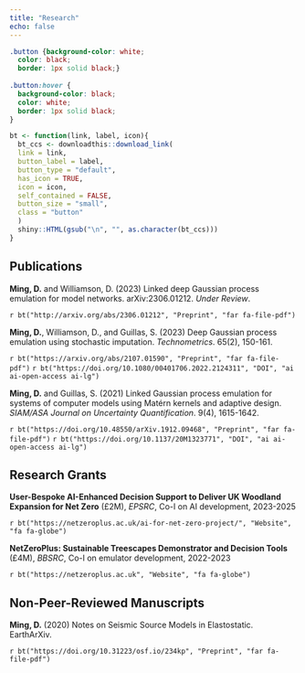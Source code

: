 ```yaml
---
title: "Research"
echo: false
---
```


<link rel="stylesheet" href="https://use.fontawesome.com/releases/v5.12.1/css/all.css" crossorigin="anonymous">
<link rel="stylesheet" href="https://cdn.jsdelivr.net/gh/jpswalsh/academicons@1/css/academicons.min.css">

```css
.button {background-color: white;
  color: black;
  border: 1px solid black;}
  
.button:hover {
  background-color: black;
  color: white;
  border: 1px solid black;
}
```

```r
bt <- function(link, label, icon){
  bt_ccs <- downloadthis::download_link(
  link = link,
  button_label = label,
  button_type = "default",
  has_icon = TRUE,
  icon = icon,
  self_contained = FALSE,
  button_size = "small",
  class = "button"
  ) 
  shiny::HTML(gsub("\n", "", as.character(bt_ccs)))
}
```

## Publications

**Ming, D.** and Williamson, D. (2023) Linked deep Gaussian process emulation for model networks. arXiv:2306.01212. _Under Review_.

`r bt("http://arxiv.org/abs/2306.01212", "Preprint", "far fa-file-pdf")`

**Ming, D.**, Williamson, D., and Guillas, S. (2023) Deep Gaussian process emulation using stochastic imputation. _Technometrics_. 65(2), 150-161.

`r bt("https://arxiv.org/abs/2107.01590", "Preprint", "far fa-file-pdf")` `r bt("https://doi.org/10.1080/00401706.2022.2124311", "DOI", "ai ai-open-access ai-lg")`  

**Ming, D.** and Guillas, S. (2021) Linked Gaussian process emulation for systems of computer models using Matérn kernels and adaptive design. _SIAM/ASA Journal on Uncertainty Quantification_. 9(4), 1615-1642.

`r bt("https://doi.org/10.48550/arXiv.1912.09468", "Preprint", "far fa-file-pdf")` `r bt("https://doi.org/10.1137/20M1323771", "DOI", "ai ai-open-access ai-lg")`

## Research Grants

**User-Bespoke AI-Enhanced Decision Support to Deliver UK Woodland Expansion for Net Zero** (£2M), _EPSRC_, Co-I on AI development, 2023-2025

`r bt("https://netzeroplus.ac.uk/ai-for-net-zero-project/", "Website", "fa fa-globe")`
 
**NetZeroPlus: Sustainable Treescapes Demonstrator and Decision Tools** (£4M), _BBSRC_, Co-I on emulator development, 2022-2023

`r bt("https://netzeroplus.ac.uk", "Website", "fa fa-globe")`

## Non-Peer-Reviewed Manuscripts

**Ming, D.** (2020) Notes on Seismic Source Models in Elastostatic. EarthArXiv.

`r bt("https://doi.org/10.31223/osf.io/234kp", "Preprint", "far fa-file-pdf")`



